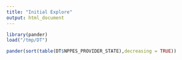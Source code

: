 ```yaml
---
title: "Initial Explore"
output: html_document
---
```


```r
library(pander)
load("/tmp/DT")
```

```r
pander(sort(table(DT$NPPES_PROVIDER_STATE),decreasing = TRUE))
```
